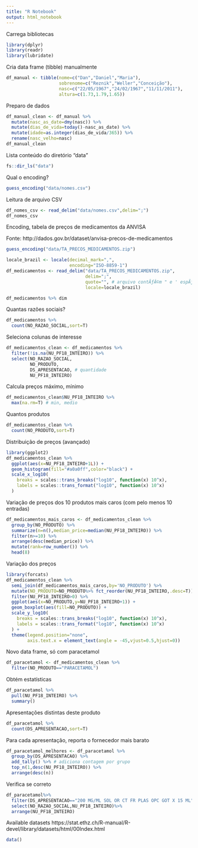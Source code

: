 ```yaml
---
title: "R Notebook"
output: html_notebook
---
```


Carrega bibliotecas

```r
library(dplyr)
library(readr)
library(lubridate)
```

Cria data frame (tibble) manualmente

```r
df_manual <- tibble(nome=c("Dan","Daniel","Maria"),
                    sobrenome=c("Reznik","Weller","Conceição"),
                    nasc=c("22/05/1967","24/02/1967","11/11/2011"),
                    altura=c(1.73,1.79,1.65))
```

Preparo de dados

```r
df_manual_clean <- df_manual %>%
  mutate(nasc_as_date=dmy(nasc)) %>%
  mutate(dias_de_vida=today()-nasc_as_date) %>%
  mutate(idade=as.integer(dias_de_vida/365)) %>%
  rename(nasc_velho=nasc)
df_manual_clean
```

Lista conteúdo do diretório "data"

```r
fs::dir_ls("data")
```

Qual o encoding?

```r
guess_encoding("data/nomes.csv")
```


Leitura de arquivo CSV

```r
df_nomes_csv <- read_delim("data/nomes.csv",delim=";")
df_nomes_csv
```

Encoding, tabela de preços de medicamentos da ANVISA

Fonte: http://dados.gov.br/dataset/anvisa-precos-de-medicamentos

```r
guess_encoding("data/TA_PRECOS_MEDICAMENTOS.zip")
```


```r
locale_brazil <- locale(decimal_mark=",",
                        encoding="ISO-8859-1")
df_medicamentos <- read_delim("data/TA_PRECOS_MEDICAMENTOS.zip",
                              delim=";",
                              quote="", # arquivo contÃƒÂ©m " e ' espÃƒÂºrios
                              locale=locale_brazil)

df_medicamentos %>% dim
```

Quantas razões sociais?

```r
df_medicamentos %>%
  count(NO_RAZAO_SOCIAL,sort=T)
```

Seleciona colunas de interesse

```r
df_medicamentos_clean <- df_medicamentos %>%
  filter(!is.na(NU_PF18_INTEIRO)) %>%
  select(NO_RAZAO_SOCIAL,
         NO_PRODUTO,
         DS_APRESENTACAO, # quantidade
         NU_PF18_INTEIRO)
```

Calcula preços máximo, mínimo

```r
df_medicamentos_clean$NU_PF18_INTEIRO %>%
  max(na.rm=T) # min, medio
```

Quantos produtos

```r
df_medicamentos_clean %>%
  count(NO_PRODUTO,sort=T)
```

Distribuição de preços (avançado)

```r
library(ggplot2)
df_medicamentos_clean %>%
  ggplot(aes(x=NU_PF18_INTEIRO+1L)) +
  geom_histogram(fill="#a0a0ff",color="black") +
  scale_x_log10(
    breaks = scales::trans_breaks("log10", function(x) 10^x),
    labels = scales::trans_format("log10", function(x) 10^x)
  )
```

Variação de preços dos 10 produtos mais caros (com pelo menos 10 entradas)

```r
df_medicamentos_mais_caros <- df_medicamentos_clean %>%
  group_by(NO_PRODUTO) %>%
  summarize(n=n(),median_price=median(NU_PF18_INTEIRO)) %>%
  filter(n>=10) %>%
  arrange(desc(median_price)) %>%
  mutate(rank=row_number()) %>%
  head(8)
```

Variação dos preços

```r
library(forcats)
df_medicamentos_clean %>%
  semi_join(df_medicamentos_mais_caros,by='NO_PRODUTO') %>%
  mutate(NO_PRODUTO=NO_PRODUTO%>% fct_reorder(NU_PF18_INTEIRO,.desc=T)) %>%
  filter(NU_PF18_INTEIRO>0) %>%
  ggplot(aes(x=NO_PRODUTO,y=NU_PF18_INTEIRO+1)) +
  geom_boxplot(aes(fill=NO_PRODUTO)) +
  scale_y_log10(
    breaks = scales::trans_breaks("log10", function(x) 10^x),
    labels = scales::trans_format("log10", function(x) 10^x)
  ) +
  theme(legend.position="none",
        axis.text.x = element_text(angle = -45,vjust=0.5,hjust=0))
```

Novo data frame, só com paracetamol

```r
df_paracetamol <- df_medicamentos_clean %>%
  filter(NO_PRODUTO=="PARACETAMOL")
```

Obtém estatísticas

```r
df_paracetamol %>%
  pull(NU_PF18_INTEIRO) %>%
  summary()
```

Apresentações distintas deste produto

```r
df_paracetamol %>%
  count(DS_APRESENTACAO,sort=T)
```

Para cada apresentação, reporta o fornecedor mais barato

```r
df_paracetamol_melhores <- df_paracetamol %>%
  group_by(DS_APRESENTACAO) %>%
  add_tally() %>% # adiciona contagem por grupo
  top_n(1,desc(NU_PF18_INTEIRO)) %>%
  arrange(desc(n))
```

Verifica se correto

```r
df_paracetamol%>%
  filter(DS_APRESENTACAO=="200 MG/ML SOL OR CT FR PLAS OPC GOT X 15 ML")%>%
  select(NO_RAZAO_SOCIAL,NU_PF18_INTEIRO)%>%
  arrange(NU_PF18_INTEIRO)
```

Available datasets
https://stat.ethz.ch/R-manual/R-devel/library/datasets/html/00Index.html
```r
data()
```

